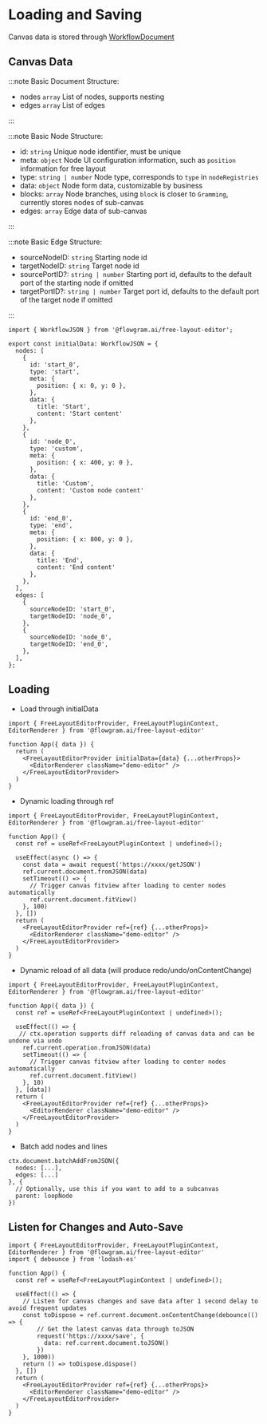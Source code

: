 # Loading and Saving

Canvas data is stored through [WorkflowDocument](/api/core/workflow-document.html)

## Canvas Data

:::note Basic Document Structure:

- nodes `array` List of nodes, supports nesting
- edges `array` List of edges

:::

:::note Basic Node Structure:

- id: `string` Unique node identifier, must be unique
- meta: `object` Node UI configuration information, such as `position` information for free layout
- type: `string | number` Node type, corresponds to `type` in `nodeRegistries`
- data: `object` Node form data, customizable by business
- blocks: `array` Node branches, using `block` is closer to `Gramming`, currently stores nodes of sub-canvas
- edges: `array` Edge data of sub-canvas

:::

:::note Basic Edge Structure:

- sourceNodeID: `string` Starting node id
- targetNodeID: `string` Target node id
- sourcePortID?: `string | number` Starting port id, defaults to the default port of the starting node if omitted
- targetPortID?: `string | number` Target port id, defaults to the default port of the target node if omitted

:::

```tsx pure title="initial-data.ts"
import { WorkflowJSON } from '@flowgram.ai/free-layout-editor';

export const initialData: WorkflowJSON = {
  nodes: [
    {
      id: 'start_0',
      type: 'start',
      meta: {
        position: { x: 0, y: 0 },
      },
      data: {
        title: 'Start',
        content: 'Start content'
      },
    },
    {
      id: 'node_0',
      type: 'custom',
      meta: {
        position: { x: 400, y: 0 },
      },
      data: {
        title: 'Custom',
        content: 'Custom node content'
      },
    },
    {
      id: 'end_0',
      type: 'end',
      meta: {
        position: { x: 800, y: 0 },
      },
      data: {
        title: 'End',
        content: 'End content'
      },
    },
  ],
  edges: [
    {
      sourceNodeID: 'start_0',
      targetNodeID: 'node_0',
    },
    {
      sourceNodeID: 'node_0',
      targetNodeID: 'end_0',
    },
  ],
};
```

## Loading

- Load through initialData

```tsx pure
import { FreeLayoutEditorProvider, FreeLayoutPluginContext, EditorRenderer } from '@flowgram.ai/free-layout-editor'

function App({ data }) {
  return (
    <FreeLayoutEditorProvider initialData={data} {...otherProps}>
      <EditorRenderer className="demo-editor" />
    </FreeLayoutEditorProvider>
  )
}
```

- Dynamic loading through ref

```tsx pure
import { FreeLayoutEditorProvider, FreeLayoutPluginContext, EditorRenderer } from '@flowgram.ai/free-layout-editor'

function App() {
  const ref = useRef<FreeLayoutPluginContext | undefined>();

  useEffect(async () => {
    const data = await request('https://xxxx/getJSON')
    ref.current.document.fromJSON(data)
    setTimeout(() => {
      // Trigger canvas fitview after loading to center nodes automatically
      ref.current.document.fitView()
    }, 100)
  }, [])
  return (
    <FreeLayoutEditorProvider ref={ref} {...otherProps}>
      <EditorRenderer className="demo-editor" />
    </FreeLayoutEditorProvider>
  )
}
```

- Dynamic reload of all data (will produce redo/undo/onContentChange)

```tsx pure
import { FreeLayoutEditorProvider, FreeLayoutPluginContext, EditorRenderer } from '@flowgram.ai/free-layout-editor'

function App({ data }) {
  const ref = useRef<FreeLayoutPluginContext | undefined>();

  useEffect(() => {
   // ctx.operation supports diff reloading of canvas data and can be undone via undo
    ref.current.operation.fromJSON(data)
    setTimeout(() => {
      // Trigger canvas fitview after loading to center nodes automatically
      ref.current.document.fitView()
    }, 10)
  }, [data])
  return (
    <FreeLayoutEditorProvider ref={ref} {...otherProps}>
      <EditorRenderer className="demo-editor" />
    </FreeLayoutEditorProvider>
  )
}
```
- Batch add nodes and lines

```tsx pure
ctx.document.batchAddFromJSON({
  nodes: [...],
  edges: [...]
}, {
  // Optionally, use this if you want to add to a subcanvas
  parent: loopNode
})
```

## Listen for Changes and Auto-Save

```tsx pure
import { FreeLayoutEditorProvider, FreeLayoutPluginContext, EditorRenderer } from '@flowgram.ai/free-layout-editor'
import { debounce } from 'lodash-es'

function App() {
  const ref = useRef<FreeLayoutPluginContext | undefined>();

  useEffect(() => {
    // Listen for canvas changes and save data after 1 second delay to avoid frequent updates
    const toDispose = ref.current.document.onContentChange(debounce(() => {
        // Get the latest canvas data through toJSON
        request('https://xxxx/save', {
          data: ref.current.document.toJSON()
        })
    }, 1000))
    return () => toDispose.dispose()
  }, [])
  return (
    <FreeLayoutEditorProvider ref={ref} {...otherProps}>
      <EditorRenderer className="demo-editor" />
    </FreeLayoutEditorProvider>
  )
}
```
